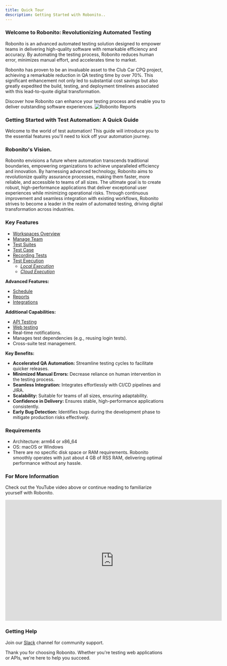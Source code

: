 ```yaml
---
title: Quick Tour
description: Getting Started with Robonito..
---
```


### Welcome to Robonito: Revolutionizing Automated Testing

Robonito is an advanced automated testing solution designed to empower teams in delivering high-quality software with remarkable efficiency and accuracy. By automating the testing process, Robonito reduces human error, minimizes manual effort, and accelerates time to market.

Robonito has proven to be an invaluable asset to the Club Car CPQ project, achieving a remarkable reduction in QA testing time by over 70%.
This significant enhancement not only led to substantial cost savings but also greatly expedited the build, testing, and deployment timelines associated with this lead-to-quote digital transformation.

Discover how Robonito can enhance your testing process and enable you to deliver outstanding software experiences. 
![Robonito Reports](/quicktour/lv_0_20241120155024.gif) 

### Getting Started with Test Automation: A Quick Guide

Welcome to the world of test automation! This guide will introduce you to the essential features you'll need to kick off your automation journey.

### Robonito's Vision.
Robonito envisions a future where automation transcends traditional boundaries, empowering organizations to achieve unparalleled efficiency and innovation. By harnessing advanced technology, Robonito aims to revolutionize quality assurance processes, making them faster, more reliable, and accessible to teams of all sizes. The ultimate goal is to create robust, high-performance applications that deliver exceptional user experiences while minimizing operational risks. Through continuous improvement and seamless integration with existing workflows, Robonito strives to become a leader in the realm of automated testing, driving digital transformation across industries.

### Key Features

- [Workspaces Overview](../workspace)
- [Manage Team](../team) 
- [Test Suites](../suites)
- [Test Case](../test-case)  
- [Recording Tests](../recordtest-case)
- [Test Execution](../test-execution)
  - [*Local Execution*](../local)  
  - [*Cloud Execution*](../cloud)

**Advanced Features:**

- [Schedule](../schedules)  
- [Reports](../reports)
- [Integrations](../integrations)

**Additional Capabilities:**

- [API Testing](../api-testing)  
- [Web testing](../web-testing)
- Real-time notifications.  
- Manages test dependencies (e.g., reusing login tests).  
- Cross-suite test management.

**Key Benefits:**

- **Accelerated QA Automation:** Streamline testing cycles to facilitate quicker releases.
- **Minimized Manual Errors:** Decrease reliance on human intervention in the testing process.
- **Seamless Integration:** Integrates effortlessly with CI/CD pipelines and JIRA.
- **Scalability:** Suitable for teams of all sizes, ensuring adaptability.
- **Confidence in Delivery:** Ensures stable, high-performance applications consistently.
- **Early Bug Detection:** Identifies bugs during the development phase to mitigate production risks effectively.

### Requirements
- Architecture: arm64 or x86_64
- OS: macOS or Windows
- There are no specific disk space or RAM requirements. Robonito smoothly operates with just about 4 GB of RSS RAM, delivering optimal performance without any hassle.

### For More Information  
Check out the YouTube video above or continue reading to familiarize yourself with Robonito.  
<iframe width="680" height="380" src="https://www.Nyoutube.com/embed/HA6hpQ15ogo" title="Robonito Features and Usability" frameborder="0" allow="accelerometer; autoplay; clipboard-write; encrypted-media; gyroscope; picture-in-picture; web-share" referrerpolicy="strict-origin-when-cross-origin" allowfullscreen></iframe>

### Getting Help  
Join our [Slack](https://join.slack.com/t/robonito/shared_invite/zt-2vzwc6wol-wJUrgT4aL9~LbhiCYwdczA) channel for community support.

Thank you for choosing Robonito. Whether you're testing web applications or APIs, we're here to help you succeed.